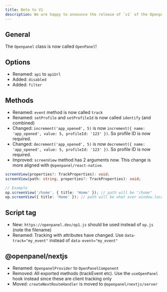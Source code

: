 ```yaml
---
title: Beta to V1
description: We are happy to announce the release of `v1` of the Openpanel SDK. This release includes a lot of improvements and changes to the SDK. This guide will help you migrate from the `beta` version to the `v1` version.
---
```


## General

The `Openpanel` class is now called `OpenPanel`!

## Options

- Renamed: `api` to `apiUrl`
- Added: `disabled`
- Added: `filter`

## Methods
- Renamed: `event` method is now called `track`
- Renamed: `setProfile` and `setProfileId` is now called `identify` (and combined)
- Changed: `increment('app_opened', 5)` is now `increment({ name: 'app_opened', value: 5, profileId: '123' })`. So profile ID is now required.
- Changed: `decrement('app_opened', 5)` is now `decrement({ name: 'app_opened', value: 5, profileId: '123' })`. So profile ID is now required.
- Improved: `screenView` method has 2 arguments now. This change is more aligned with `@openpanel/react-native`.
```ts
screenView(properties?: TrackProperties): void;
screenView(path: string, properties?: TrackProperties): void;

// Example
op.screenView('/home', { title: 'Home' }); // path will be "/home"
op.screenView({ title: 'Home' }); // path will be what ever window.location.pathname is
```

## Script tag

- New: `https://openpanel.dev/op1.js` should be used instead of `op.js` (note the filename)
- Renamed: Tracking with attributes have changed. Use `data-track="my_event"` instead of `data-event="my_event"`

## @openpanel/nextjs

- Renamed: `OpenpanelProvider` to `OpenPanelComponent`
- Removed: All exported methods (trackEvent etc). Use the `useOpenPanel` hook instead since these are client tracking only
- Moved: `createNextRouteHandler` is moved to `@openpanel/nextjs/server`